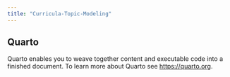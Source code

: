 ```yaml
---
title: "Curricula-Topic-Modeling"
---
```


## Quarto

Quarto enables you to weave together content and executable code into a finished document. To learn more about Quarto see <https://quarto.org>.
